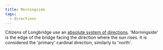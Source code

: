 ```yaml
---
title: Morningside
tags:
  - directions
---
```

Citizens of Longbridge use an [absolute system of directions](lore:directions).
'Morningside' is the edge of the bridge facing the direction where the sun
rises. It is considered the 'primary' cardinal direction, similarly to 'north'.
